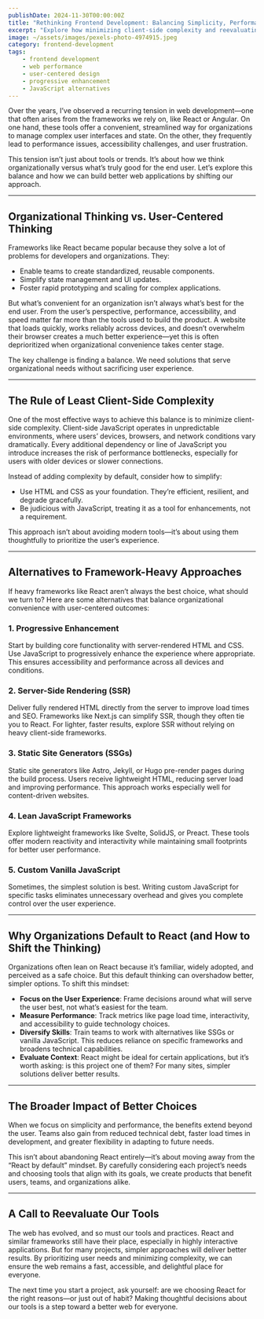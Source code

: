 ```yaml
---
publishDate: 2024-11-30T00:00:00Z
title: "Rethinking Frontend Development: Balancing Simplicity, Performance, and Usability"
excerpt: "Explore how minimizing client-side complexity and reevaluating tool choices can create faster, more accessible, and user-centered web applications."
image: ~/assets/images/pexels-photo-4974915.jpeg
category: frontend-development
tags:
    - frontend development
    - web performance
    - user-centered design
    - progressive enhancement
    - JavaScript alternatives
---
```


Over the years, I’ve observed a recurring tension in web development—one that often arises from the frameworks we rely on, like React or Angular. On one hand, these tools offer a convenient, streamlined way for organizations to manage complex user interfaces and state. On the other, they frequently lead to performance issues, accessibility challenges, and user frustration.

This tension isn’t just about tools or trends. It’s about how we think organizationally versus what’s truly good for the end user. Let’s explore this balance and how we can build better web applications by shifting our approach.

---

## **Organizational Thinking vs. User-Centered Thinking**

Frameworks like React became popular because they solve a lot of problems for developers and organizations. They:

- Enable teams to create standardized, reusable components.
- Simplify state management and UI updates.
- Foster rapid prototyping and scaling for complex applications.

But what’s convenient for an organization isn’t always what’s best for the end user. From the user’s perspective, performance, accessibility, and speed matter far more than the tools used to build the product. A website that loads quickly, works reliably across devices, and doesn’t overwhelm their browser creates a much better experience—yet this is often deprioritized when organizational convenience takes center stage.

The key challenge is finding a balance. We need solutions that serve organizational needs without sacrificing user experience.

---

## **The Rule of Least Client-Side Complexity**

One of the most effective ways to achieve this balance is to minimize client-side complexity. Client-side JavaScript operates in unpredictable environments, where users’ devices, browsers, and network conditions vary dramatically. Every additional dependency or line of JavaScript you introduce increases the risk of performance bottlenecks, especially for users with older devices or slower connections.

Instead of adding complexity by default, consider how to simplify:

- Use HTML and CSS as your foundation. They’re efficient, resilient, and degrade gracefully.
- Be judicious with JavaScript, treating it as a tool for enhancements, not a requirement.

This approach isn’t about avoiding modern tools—it’s about using them thoughtfully to prioritize the user’s experience.

---

## **Alternatives to Framework-Heavy Approaches**

If heavy frameworks like React aren’t always the best choice, what should we turn to? Here are some alternatives that balance organizational convenience with user-centered outcomes:

### **1. Progressive Enhancement**
Start by building core functionality with server-rendered HTML and CSS. Use JavaScript to progressively enhance the experience where appropriate. This ensures accessibility and performance across all devices and conditions.

### **2. Server-Side Rendering (SSR)**
Deliver fully rendered HTML directly from the server to improve load times and SEO. Frameworks like Next.js can simplify SSR, though they often tie you to React. For lighter, faster results, explore SSR without relying on heavy client-side frameworks.

### **3. Static Site Generators (SSGs)**
Static site generators like Astro, Jekyll, or Hugo pre-render pages during the build process. Users receive lightweight HTML, reducing server load and improving performance. This approach works especially well for content-driven websites.

### **4. Lean JavaScript Frameworks**
Explore lightweight frameworks like Svelte, SolidJS, or Preact. These tools offer modern reactivity and interactivity while maintaining small footprints for better user performance.

### **5. Custom Vanilla JavaScript**
Sometimes, the simplest solution is best. Writing custom JavaScript for specific tasks eliminates unnecessary overhead and gives you complete control over the user experience.

---

## **Why Organizations Default to React (and How to Shift the Thinking)**

Organizations often lean on React because it’s familiar, widely adopted, and perceived as a safe choice. But this default thinking can overshadow better, simpler options. To shift this mindset:

- **Focus on the User Experience**: Frame decisions around what will serve the user best, not what’s easiest for the team.
- **Measure Performance**: Track metrics like page load time, interactivity, and accessibility to guide technology choices.
- **Diversify Skills**: Train teams to work with alternatives like SSGs or vanilla JavaScript. This reduces reliance on specific frameworks and broadens technical capabilities.
- **Evaluate Context**: React might be ideal for certain applications, but it’s worth asking: is this project one of them? For many sites, simpler solutions deliver better results.

---

## **The Broader Impact of Better Choices**

When we focus on simplicity and performance, the benefits extend beyond the user. Teams also gain from reduced technical debt, faster load times in development, and greater flexibility in adapting to future needs.

This isn’t about abandoning React entirely—it’s about moving away from the “React by default” mindset. By carefully considering each project’s needs and choosing tools that align with its goals, we create products that benefit users, teams, and organizations alike.

---

## **A Call to Reevaluate Our Tools**

The web has evolved, and so must our tools and practices. React and similar frameworks still have their place, especially in highly interactive applications. But for many projects, simpler approaches will deliver better results. By prioritizing user needs and minimizing complexity, we can ensure the web remains a fast, accessible, and delightful place for everyone.

The next time you start a project, ask yourself: are we choosing React for the right reasons—or just out of habit? Making thoughtful decisions about our tools is a step toward a better web for everyone.
